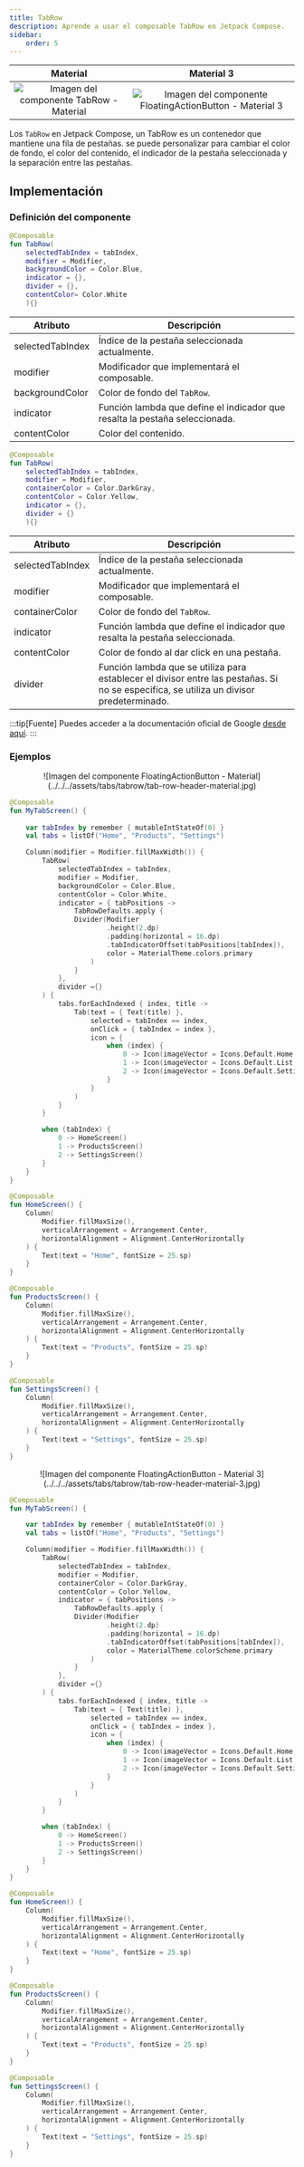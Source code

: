 ```yaml
---
title: TabRow
description: Aprende a usar el composable TabRow en Jetpack Compose.
sidebar:
    order: 5
---
```



[comment]: <> (La ruta siempre será assets/nombeComponente/componente-header.webp)

| Material| Material 3| 
| :----------------: | :------: |
| ![Imagen del componente TabRow - Material](../../../assets/tabs/tabrow/tab-row-header-material.jpg)              | ![Imagen del componente FloatingActionButton - Material 3](../../../assets/tabs/tabrow/tab-row-header-material-3.jpg) | 

Los `TabRow` en Jetpack Compose, un TabRow es un contenedor que mantiene una fila de pestañas.
se puede personalizar para cambiar el color de fondo, el color del contenido, el indicador de la pestaña seleccionada y la separación entre las pestañas.
## Implementación

### Definición del componente

[comment]: <> (Añade un ``TabItem`` por cada tipo de implementación que tenga)

<Tabs>
<TabItem label="Material">

```kotlin frame="terminal"
@Composable
fun TabRow(
    selectedTabIndex = tabIndex,
    modifier = Modifier,
    backgroundColor = Color.Blue,
    indicator = {},
    divider = {},
    contentColor= Color.White
    ){}
```
Atributo | Descripción
------ | -----------
selectedTabIndex | Índice de la pestaña seleccionada actualmente.
modifier | Modificador que implementará el composable.
backgroundColor | Color de fondo del `TabRow`.
indicator | Función lambda que define el indicador que resalta la pestaña seleccionada.
contentColor | Color del contenido.

</TabItem>
<TabItem label="Material 3">

```kotlin frame="terminal"
@Composable
fun TabRow(
    selectedTabIndex = tabIndex,
    modifier = Modifier,
    containerColor = Color.DarkGray,
    contentColor = Color.Yellow,
    indicator = {},
    divider = {}
    ){}
```

Atributo | Descripción
------ | -----------
selectedTabIndex | Índice de la pestaña seleccionada actualmente.
modifier | Modificador que implementará el composable.
containerColor | Color de fondo del `TabRow`.
indicator | Función lambda que define el indicador que resalta la pestaña seleccionada.
contentColor | Color de fondo al dar click en una pestaña.
divider | Función lambda que se utiliza para establecer el divisor entre las pestañas. Si no se especifica, se utiliza un divisor predeterminado. 
</TabItem>
</Tabs>

[comment]: <> (No modifiques el tip)

:::tip[Fuente]
Puedes acceder a la documentación oficial de Google
[desde aquí](https://developer.android.com/reference/kotlin/androidx/compose/runtime/package-summary).
:::

### Ejemplos 

<Tabs>
<TabItem label="Material">

<center>![Imagen del componente FloatingActionButton - Material](../../../assets/tabs/tabrow/tab-row-header-material.jpg)</center>

```kotlin frame="terminal"
@Composable
fun MyTabScreen() {
  
    var tabIndex by remember { mutableIntStateOf(0) }
    val tabs = listOf("Home", "Products", "Settings")

    Column(modifier = Modifier.fillMaxWidth()) {
        TabRow(
            selectedTabIndex = tabIndex,
            modifier = Modifier,
            backgroundColor = Color.Blue,
            contentColor = Color.White,
            indicator = { tabPositions ->
                TabRowDefaults.apply {
                Divider(Modifier
                        .height(2.dp)
                        .padding(horizontal = 16.dp)
                        .tabIndicatorOffset(tabPositions[tabIndex]),
                        color = MaterialTheme.colors.primary
                    )
                }
            },
            divider ={}
        ) {
            tabs.forEachIndexed { index, title ->
                Tab(text = { Text(title) },
                    selected = tabIndex == index,
                    onClick = { tabIndex = index },
                    icon = {
                        when (index) {
                            0 -> Icon(imageVector = Icons.Default.Home, contentDescription = null)
                            1 -> Icon(imageVector = Icons.Default.List, contentDescription = null)
                            2 -> Icon(imageVector = Icons.Default.Settings, contentDescription = null)
                        }
                    }
                )
            }
        }

        when (tabIndex) {
            0 -> HomeScreen()
            1 -> ProductsScreen()
            2 -> SettingsScreen()
        }
    }
}

@Composable
fun HomeScreen() {
    Column(
        Modifier.fillMaxSize(),
        verticalArrangement = Arrangement.Center,
        horizontalAlignment = Alignment.CenterHorizontally
    ) {
        Text(text = "Home", fontSize = 25.sp)
    }
}

@Composable
fun ProductsScreen() {
    Column(
        Modifier.fillMaxSize(),
        verticalArrangement = Arrangement.Center,
        horizontalAlignment = Alignment.CenterHorizontally
    ) {
        Text(text = "Products", fontSize = 25.sp)
    }
}

@Composable
fun SettingsScreen() {
    Column(
        Modifier.fillMaxSize(),
        verticalArrangement = Arrangement.Center,
        horizontalAlignment = Alignment.CenterHorizontally
    ) {
        Text(text = "Settings", fontSize = 25.sp)
    }
}
```

</TabItem>
<TabItem label="Material 3">

<center>![Imagen del componente FloatingActionButton - Material 3](../../../assets/tabs/tabrow/tab-row-header-material-3.jpg)</center>

```kotlin frame="terminal"
@Composable
fun MyTabScreen() {

    var tabIndex by remember { mutableIntStateOf(0) }
    val tabs = listOf("Home", "Products", "Settings")

    Column(modifier = Modifier.fillMaxWidth()) {
        TabRow(
            selectedTabIndex = tabIndex,
            modifier = Modifier,
            containerColor = Color.DarkGray,
            contentColor = Color.Yellow,
            indicator = { tabPositions ->
                TabRowDefaults.apply {
                Divider(Modifier
                        .height(2.dp)
                        .padding(horizontal = 16.dp)
                        .tabIndicatorOffset(tabPositions[tabIndex]),
                        color = MaterialTheme.colorScheme.primary
                    )
                }
            },
            divider ={}
        ) {
            tabs.forEachIndexed { index, title ->
                Tab(text = { Text(title) },
                    selected = tabIndex == index,
                    onClick = { tabIndex = index },
                    icon = {
                        when (index) {
                            0 -> Icon(imageVector = Icons.Default.Home, contentDescription = null)
                            1 -> Icon(imageVector = Icons.Default.List, contentDescription = null)
                            2 -> Icon(imageVector = Icons.Default.Settings,contentDescription = null)
                        }
                    }
                )
            }
        }

        when (tabIndex) {
            0 -> HomeScreen()
            1 -> ProductsScreen()
            2 -> SettingsScreen()
        }
    }
}

@Composable
fun HomeScreen() {
    Column(
        Modifier.fillMaxSize(),
        verticalArrangement = Arrangement.Center,
        horizontalAlignment = Alignment.CenterHorizontally
    ) {
        Text(text = "Home", fontSize = 25.sp)
    }
}

@Composable
fun ProductsScreen() {
    Column(
        Modifier.fillMaxSize(),
        verticalArrangement = Arrangement.Center,
        horizontalAlignment = Alignment.CenterHorizontally
    ) {
        Text(text = "Products", fontSize = 25.sp)
    }
}

@Composable
fun SettingsScreen() {
    Column(
        Modifier.fillMaxSize(),
        verticalArrangement = Arrangement.Center,
        horizontalAlignment = Alignment.CenterHorizontally
    ) {
        Text(text = "Settings", fontSize = 25.sp)
    }
}
```

</TabItem>
</Tabs>